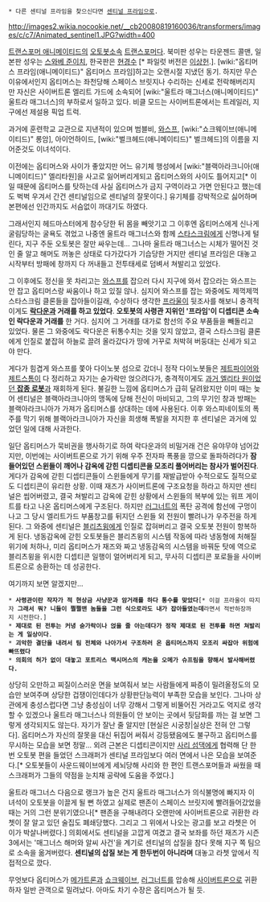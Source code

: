  * 다른 센티널 프라임을 찾으신다면 [[센티널 프라임]]으로.

http://images2.wikia.nocookie.net/__cb20080819160036/transformers/images/c/c7/Animated_sentinel1.JPG?width=400

[[트랜스포머 애니메이티드]]의 [[오토봇]]소속 [[트랜스포머]]다. 북미판 성우는 타운젠드 콜맨, 일본판 성우는 [[스와베 준이치]], 한국판은 [[현경수]] [* 파일럿 버전은 [[이상헌]].]. [wiki:"옵티머스 프라임(애니메이티드)" 옵티머스 프라임]하고는 오랜시절 지냈던 동기. 하지만 무슨 이유에서인지 옵티머스는 좌천당해 스페이스 브릿지나 수리하는 신세로 전락해버리지만 자신은 사이버트론 엘리트 가드에 소속되어 [wiki:"울트라 매그너스(애니메이티드)" 울트라 매그너스]의 부하로서 일하고 있다. 비클 모드는 사이버트론에서는 트레일러, 지구에선 제설용 픽업 트럭.

과거에 훈련학교 교관으로 지낸적이 있으며 범블비, [[와스프]], [wiki:"쇼크웨이브(애니메이티드)" 롱암], 아이언하이드, [wiki:"벌크헤드(애니메이티드)" 벌크헤드]의 이름을 지어준것도 이녀석이다. 

이전에는 옵티머스와 사이가 좋았지만 어느 유기체 행성에서 [wiki:"블랙아라크니아(애니메이티드)" 엘리타원]을 사고로 잃어버리게되고 옵티머스와의 사이도 틀어지고[* 이 일 때문에 옵티머스를 탓하는데 사실 옵티머스가 금지 구역이라고 가면 안된다고 했는데도 벅벅 우겨서 간건 센티널임으로 센티널의 잘못이다.] 유기체를 강박적으로 싫어하며 본편에선 인간까지도 서슴없이 까대기도 하였다.

그래서인지 헤드마스터에게 참수당한 뒤 몸을 빼앗기고 그 이후엔 옵티머스에게 신나게 굴림당하는 굴욕도 겪었고 나중엔 울트라 매그너스와 함께 [[스타스크림(애니메이티드)|스타스크림]]에게 신명나게 털린다, 지구 주둔 오토봇은 잘만 싸우는데... 그나마 울트라 매그너스는 시체가 떨어진 것인 줄 알고 해머도 꺼놓은 상태로 다가갔다가 기습당한 거지만 센티널 프라임은 대놓고 시작부터 방패에 창까지 다 꺼내들고 전투태세로 덤벼서 쳐발리고 있었다.

그 이후에도 정신을 못 차리고는 [[와스피네이토(애니메이티드)|와스프]]를 잡으러 다시 지구에 와서 잡으라는 와스프는 안 잡고 옵티머스랑 싸움이나 하고 있질 않나. 심지어 와스프를 잡는 와중에도 제꺽제꺽 스타스크림 클론들을 잡아들이길래, 수상하다 생각한 [[프라울(애니메이티드)|프라울]]이 뒷조사를 해보니 충격적이게도 '''[[락다운(애니메이티드)|락다운]]과 거래를 하고 있었다'''. '''오토봇의 사령관 지위인 '프라임'이 디셉티콘 소속인 락다운과 거래를''' 한 거다. 심지어 그 거래를 대가로 함선의 주요 부품들을 빼돌리고 있었다. 물론 그 와중에도 락다운은 뒤통수치는 것을 잊지 않았고, 결국 스타스크림 클론에게 인질로 붙잡혀 하늘로 끌려 올라갔다가 땅에 거꾸로 처박혀 버둥대는 신세가 되고야 만다.

게다가 힘겹게 와스프를 쫓아 다이노봇 섬으로 갔더니 정작 다이노봇들은 [[제트파이어(애니메이티드)|제트파이어]]와 [[제트스톰(애니메이티드)|제트스톰]]이 다 정리하고 자기는 숟가락만 얹으려다가, 충격적이게도 [[블랙아라크니아(애니메이티드)|과거 엘리타 원이었던 '''잡종 로봇''']]과 재회하게 된다. 불길한 느낌에 옵티머스가 급히 달려왔지만 이미 때는 늦어 센티널은 블랙아라크니아의 맹독에 당해 전신이 마비되고, 그의 무기인 창과 방패는 블랙아라크니아가 가져가 옵티머스를 상대하는 데에 사용된다. 이후 와스피네이토의 폭주를 막기 위해 블랙아라크니아가 자신을 희생해 폭발을 저지한 후 센티널은 과거에 있었던 일에 대해 사과한다.

일단 옵티머스가 묵비권을 행사하기로 하여 락다운과의 비밀거래 건은 유야무야 넘어갔지만, 이번에는 사이버트론으로 가기 위해 우주 전자파 폭풍을 깡으로 돌파하려다가 '''잠들어있던 스윈들이 깨어나 감옥에 갇힌 디셉티콘을 모조리 풀어버리는 참사가 벌어진다'''. 게다가 감옥에 갇힌 디셉티콘들이 스윈들에게 무기를 재발급받아 수적으로도 질적으로도 디셉티콘이 유리한 상황. 이때 재즈가 사이버트론에 구조요청을 하라고 하지만 센티널은 씹어버렸고, 결국 쳐발리고 감옥에 갇힌 상황에서 스윈들의 복부에 있는 워프 게이트를 타고 나온 옵티머스에게 구조된다. 하지만 [[러그너트(애니메이티드)|러그너트]]의 폭탄 공격에 함선에 구멍이 나고 그 당시 엘리트가드 부품창고를 뒤지던 스윈들 외 전원이 빨려나가 우주전을 하게 된다. 그 와중에 센티널은 [[블리츠윙(애니메이티드)|블리츠윙]]에게 인질로 잡혀버리고 결국 오토봇 전원이 항복하게 된다. 냉동감옥에 갇힌 오토봇들은 블리츠윙의 시스템 작동에 따라 냉동형에 처해질 위기에 처하나, 미리 옵티머스가 재즈와 짜고 냉동감옥의 시스템을 바꿔둔 탓에 역으로 블리츠윙을 위시한 디셉티콘 일행이 얼어버리게 되고, 무사히 디셉티콘 포로들을 사이버트론으로 송환하는 데 성공한다.  

여기까지 보면 알겠지만...
 * '''사령관이란 작자가 적 현상금 사냥꾼과 암거래를 하다 통수를 맞았다'''[* 이걸 프라울이 따지자 '''그래서 뭐? 니들이 쩔쩔맨 놈들을 그런 식으로라도 내가 잡아들였는데'''라면서 적반하장까지 시전한다.]
 * '''제대로 된 전투는 커녕 숟가락이나 얹을 줄 아는데다가 정작 제대로 된 전투를 하면 쳐발리는 게 일상이다'''.
 * '''괴악한 결단을 내려서 팀 전체와 나아가서 구조하러 온 옵티머스까지 모조리 싸잡아 위험에 빠뜨렸다'''
 * '''의회의 허가 없이 대놓고 포트리스 맥시머스의 캐논을 오메가 슈프림을 향해서 발사해버렸다.'''

상당히 오만하고 찌질이스러운 면을 보여줘서 보는 사람들에게 짜증이 밀려올정도의 모습만 보여주며 상당한 겁쟁이인데다가 상황판단능력이 부족한 모습을 보인다. 그나마 상관에게 충성스럽다면 그냥 충성심이 너무 강해서 그렇게 비뚤어진 거라고도 억지로 생각할 수 있겠으나 울트라 매그너스나 의원들이 안 보이는 곳에서 뒷담화를 까는 걸 보면 그렇게 생각되지도 않는다. 자기가 잘난 줄 알지만 [현실은 시궁창|실상은 전혀 안 그렇다]. 옵티머스가 자신의 잘못을 대신 뒤집어 써줘서 강등됐음에도 불구하고 옵티머스를 무시하는 모습을 보면 정말... 외려 근본은 디셉티콘이지만 [[사리 섬댁]]에게 협력해 단 한 번 오토봇 편을 들었던 스크래퍼가 센티널 프라임보다 여러 면에서 나은 모습을 보여준다.[* 오토봇들이 사운드웨이브에게 세뇌당해 사리와 한 편인 트랜스포머들과 싸웠을 때 스크래퍼가 그들의 약점을 눈치채 공략에 도움을 주었다.]

울트라 매그너스 다음으로 랭크가 높은 건지 울트라 매그너스가 의식불명에 빠지자 이 녀석이 오토봇을 이끌게 될 뻔 하였고 실제로 팬존이 스페이스 브릿지에 빨려들어갔었을 때는 거의 그런 분위기였으나[* 팬존을 구해내려다 오랜만에 사이버트론으로 귀환한 라쳇이 잘 알고 있던 술집도 폐쇄당했다. 그리고 그 위에서 나오는 광고를 보고 라쳇은 어이가 박살나버렸다.] 의회에서도 센티널을 고깝게 여겼고 결국 보좌를 하던 재즈가 시즌3에서는 '매그너스 해머와 알씨 사건'을 계기로 센티널의 삽질을 참다 못해 지구 쪽 팀으로 소속을 옮겨버렸다. '''센티널의 삽질 보는 게 한두번이 아니라며''' 대놓고 라쳇 앞에서 직접적으로 깠다.

무엇보다 옵티머스가 [[메가트론(애니메이티드)|메가트론]]과 [[쇼크웨이브(애니메이티드)|쇼크웨이브]], [[러그너트(애니메이티드)|러그너트]]를 압송해 [[사이버트론]]으로 귀환하자 일반 관객으로 밀려났다. 아마도 차기 수장은 옵티머스가 될 듯.
